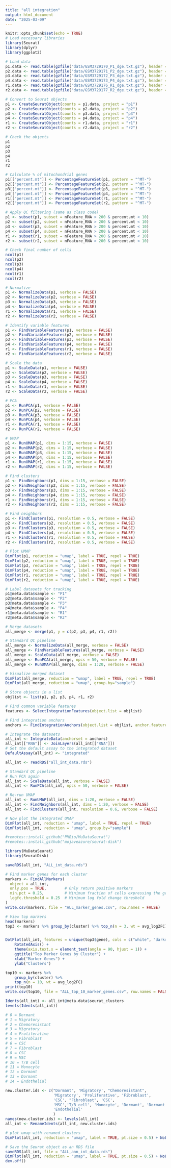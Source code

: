 ```yaml
---
title: "all integration"
output: html_document
date: "2025-03-09"
---
```


```r
knitr::opts_chunk$set(echo = TRUE)
# Load necessary libraries
library(Seurat)
library(dplyr)
library(ggplot2)
```

```r
# Load data
p1.data <- read.table(gzfile("data/GSM3729170_P1_dge.txt.gz"), header = TRUE, row.names = 1)
p2.data <- read.table(gzfile("data/GSM3729171_P2_dge.txt.gz"), header = TRUE, row.names = 1)
p3.data <- read.table(gzfile("data/GSM3729172_P3_dge.txt.gz"), header = TRUE, row.names = 1)
p4.data <- read.table(gzfile("data/GSM3729173_P4_dge.txt.gz"), header = TRUE, row.names = 1)
r1.data <- read.table(gzfile("data/GSM3729176_R1_dge.txt.gz"), header = TRUE, row.names = 1)
r2.data <- read.table(gzfile("data/GSM3729177_R2_dge.txt.gz"), header = TRUE, row.names = 1)
```

```r
# Convert to Seurat objects
p1 <- CreateSeuratObject(counts = p1.data, project = "p1")
p2 <- CreateSeuratObject(counts = p2.data, project = "p2")
p3 <- CreateSeuratObject(counts = p3.data, project = "p3")
p4 <- CreateSeuratObject(counts = p4.data, project = "p4")
r1 <- CreateSeuratObject(counts = r1.data, project = "r1")
r2 <- CreateSeuratObject(counts = r2.data, project = "r2")

# Check the objects
p1
p2
p3
p4
r1
r2
```

```r
# Calculate % of mitochondrial genes
p1[["percent.mt"]] <- PercentageFeatureSet(p1, pattern = "^MT-")
p2[["percent.mt"]] <- PercentageFeatureSet(p2, pattern = "^MT-")
p3[["percent.mt"]] <- PercentageFeatureSet(p3, pattern = "^MT-")
p4[["percent.mt"]] <- PercentageFeatureSet(p4, pattern = "^MT-")
r1[["percent.mt"]] <- PercentageFeatureSet(r1, pattern = "^MT-")
r2[["percent.mt"]] <- PercentageFeatureSet(r2, pattern = "^MT-")

# Apply QC filtering (same as class code)
p1 <- subset(p1, subset = nFeature_RNA > 200 & percent.mt < 10)
p2 <- subset(p2, subset = nFeature_RNA > 200 & percent.mt < 10)
p3 <- subset(p3, subset = nFeature_RNA > 200 & percent.mt < 10)
p4 <- subset(p4, subset = nFeature_RNA > 200 & percent.mt < 10)
r1 <- subset(r1, subset = nFeature_RNA > 200 & percent.mt < 10)
r2 <- subset(r2, subset = nFeature_RNA > 200 & percent.mt < 10)

# Check final number of cells
ncol(p1)
ncol(p2)
ncol(p3)
ncol(p4)
ncol(r1)
ncol(r2)
```

```r
# Normalize
p1 <- NormalizeData(p1, verbose = FALSE)
p2 <- NormalizeData(p2, verbose = FALSE)
p3 <- NormalizeData(p3, verbose = FALSE)
p4 <- NormalizeData(p4, verbose = FALSE)
r1 <- NormalizeData(r1, verbose = FALSE)
r2 <- NormalizeData(r2, verbose = FALSE)

# Identify variable features
p1 <- FindVariableFeatures(p1, verbose = FALSE)
p2 <- FindVariableFeatures(p2, verbose = FALSE)
p3 <- FindVariableFeatures(p3, verbose = FALSE)
p4 <- FindVariableFeatures(p4, verbose = FALSE)
r1 <- FindVariableFeatures(r1, verbose = FALSE)
r2 <- FindVariableFeatures(r2, verbose = FALSE)

# Scale the data
p1 <- ScaleData(p1, verbose = FALSE)
p2 <- ScaleData(p2, verbose = FALSE)
p3 <- ScaleData(p3, verbose = FALSE)
p4 <- ScaleData(p4, verbose = FALSE)
r1 <- ScaleData(r1, verbose = FALSE)
r2 <- ScaleData(r2, verbose = FALSE)
```

```r
# PCA
p1 <- RunPCA(p1, verbose = FALSE)
p2 <- RunPCA(p2, verbose = FALSE)
p3 <- RunPCA(p3, verbose = FALSE)
p4 <- RunPCA(p4, verbose = FALSE)
r1 <- RunPCA(r1, verbose = FALSE)
r2 <- RunPCA(r2, verbose = FALSE)

# UMAP
p1 <- RunUMAP(p1, dims = 1:15, verbose = FALSE)
p2 <- RunUMAP(p2, dims = 1:15, verbose = FALSE)
p3 <- RunUMAP(p3, dims = 1:15, verbose = FALSE)
p4 <- RunUMAP(p4, dims = 1:15, verbose = FALSE)
r1 <- RunUMAP(r1, dims = 1:15, verbose = FALSE)
r2 <- RunUMAP(r2, dims = 1:15, verbose = FALSE)

# Find clusters
p1 <- FindNeighbors(p1, dims = 1:15, verbose = FALSE)
p2 <- FindNeighbors(p2, dims = 1:15, verbose = FALSE)
p3 <- FindNeighbors(p3, dims = 1:15, verbose = FALSE)
p4 <- FindNeighbors(p4, dims = 1:15, verbose = FALSE)
r1 <- FindNeighbors(r1, dims = 1:15, verbose = FALSE)
r2 <- FindNeighbors(r2, dims = 1:15, verbose = FALSE)

# Find neighbors
p1 <- FindClusters(p1, resolution = 0.5, verbose = FALSE)
p2 <- FindClusters(p2, resolution = 0.5, verbose = FALSE)
p3 <- FindClusters(p3, resolution = 0.5, verbose = FALSE)
p4 <- FindClusters(p4, resolution = 0.5, verbose = FALSE)
r1 <- FindClusters(r1, resolution = 0.5, verbose = FALSE)
r2 <- FindClusters(r2, resolution = 0.5, verbose = FALSE)

# Plot UMAP
DimPlot(p1, reduction = "umap", label = TRUE, repel = TRUE)
DimPlot(p2, reduction = "umap", label = TRUE, repel = TRUE)
DimPlot(p3, reduction = "umap", label = TRUE, repel = TRUE)
DimPlot(p4, reduction = "umap", label = TRUE, repel = TRUE)
DimPlot(r1, reduction = "umap", label = TRUE, repel = TRUE)
DimPlot(r2, reduction = "umap", label = TRUE, repel = TRUE)
```

```r
# Label datasets for tracking
p1@meta.data$sample <- "P1"
p2@meta.data$sample <- "P2"
p3@meta.data$sample <- "P3"
p4@meta.data$sample <- "P4"
r1@meta.data$sample <- "R1"
r2@meta.data$sample <- "R2"

# Merge datasets
all_merge <- merge(p1, y = c(p2, p3, p4, r1, r2))

# Standard QC pipeline
all_merge <- NormalizeData(all_merge, verbose = FALSE)
all_merge <- FindVariableFeatures(all_merge, verbose = FALSE)
all_merge <- ScaleData(all_merge, verbose = FALSE)
all_merge <- RunPCA(all_merge, npcs = 50, verbose = FALSE)
all_merge <- RunUMAP(all_merge, dims = 1:20, verbose = FALSE)

# Visualize merged dataset
DimPlot(all_merge, reduction = "umap", label = TRUE, repel = TRUE)
DimPlot(all_merge, reduction = "umap", group.by="sample")
```

```r
# Store objects in a list
objlist <- list(p1, p2, p3, p4, r1, r2)

# Find common variable features
features <- SelectIntegrationFeatures(object.list = objlist)

# Find integration anchors
anchors <- FindIntegrationAnchors(object.list = objlist, anchor.features = features)

# Integrate the datasets
all_int <- IntegrateData(anchorset = anchors)
all_int[["RNA"]] <- JoinLayers(all_int[["RNA"]])
# Set the default assay to the integrated dataset
DefaultAssay(all_int) <- "integrated"
```
```r
all_int <- readRDS("all_int_data.rds")
```

```r
# Standard QC pipeline
# Run PCA again
all_int <- ScaleData(all_int, verbose = FALSE)
all_int <- RunPCA(all_int, npcs = 50, verbose = FALSE)

# Re-run UMAP
all_int <- RunUMAP(all_int, dims = 1:20, verbose = FALSE)
all_int <- FindNeighbors(all_int, dims = 1:20, verbose = FALSE)
all_int <- FindClusters(all_int, resolution = 0.6, verbose = FALSE)

# Now plot the integrated UMAP
DimPlot(all_int, reduction = "umap", label = TRUE, repel = TRUE)
DimPlot(all_int, reduction = "umap", group.by="sample")
```

```r
#remotes::install_github("PMBio/MuDataSeurat")
#remotes::install_github("mojaveazure/seurat-disk")
```
```r
library(MuDataSeurat)
library(SeuratDisk)

saveRDS(all_int, "ALL_int_data.rds")
```

```r
# Find marker genes for each cluster
markers <- FindAllMarkers(
  object = all_int,
  only.pos = TRUE,        # Only return positive markers
  min.pct = 0.25,         # Minimum fraction of cells expressing the gene
  logfc.threshold = 0.25  # Minimum log fold change threshold
)
write.csv(markers, file = "ALL_marker_genes.csv", row.names = FALSE)
```
```r
# View top markers
head(markers)
top3 <- markers %>% group_by(cluster) %>% top_n(n = 3, wt = avg_log2FC)


DotPlot(all_int, features = unique(top3$gene), cols = c("white", "darkred"), dot.scale = 3) +
    RotatedAxis() +
    theme(axis.text.x = element_text(angle = 90, hjust = 1)) +
    ggtitle("Top Marker Genes by Cluster") +
    xlab("Marker Genes") +
    ylab("Clusters")
```
```r
top10 <- markers %>% 
    group_by(cluster) %>% 
    top_n(n = 10, wt = avg_log2FC)
print(top10)
write.csv(top10, file = "ALL_top_10_marker_genes.csv", row.names = FALSE)

```


```r
Idents(all_int) <- all_int@meta.data$seurat_clusters
levels(Idents(all_int))

# 0 = Dormant
# 1 = Migratory
# 2 = Chemoresistant
# 3 = Migratory
# 4 = Proliferative
# 5 = Fibroblast
# 6 = CSC
# 7 = Fibroblast
# 8 = CSC
# 9 = MSC
# 10 = T/B cell
# 11 = Monocyte
# 12 = Dormant
# 13 = Dormant
# 14 = Endothelial

new.cluster.ids <- c("Dormant", 'Migratory', "Chemoresistant", 
                     'Migratory', 'Proliferative', 'Fibroblast',
                     'CSC', "Fibroblast", 'CSC', 
                     'MSC','T/B cell', 'Monocyte', 'Dormant', 'Dormant',
                     'Endothelial'
                     )
names(new.cluster.ids) <- levels(all_int)
all_int <- RenameIdents(all_int, new.cluster.ids)

# plot umap with renamed clusters
DimPlot(all_int, reduction = "umap", label = TRUE, pt.size = 0.5) + NoLegend()
```
```r
# Save the Seurat object as an RDS file
saveRDS(all_int, file = "ALL_ann_int_data.rds")
DimPlot(all_int, reduction = "umap", label = TRUE, pt.size = 0.5) + NoLegend()
dev.off()
```


